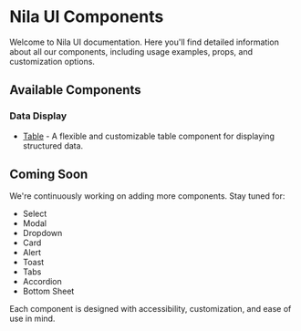 # Nila UI Components

Welcome to Nila UI documentation. Here you'll find detailed information about all our components, including usage examples, props, and customization options.

## Available Components

### Data Display
- [Table](/docs/table) - A flexible and customizable table component for displaying structured data.

## Coming Soon
We're continuously working on adding more components. Stay tuned for:
- Select
- Modal
- Dropdown
- Card
- Alert
- Toast
- Tabs
- Accordion
- Bottom Sheet

Each component is designed with accessibility, customization, and ease of use in mind. 